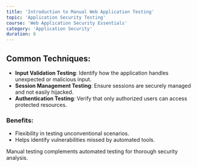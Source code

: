 ```yaml
---
title: 'Introduction to Manual Web Application Testing'
topic: 'Application Security Testing'
course: 'Web Application Security Essentials'
category: 'Application Security'
duration: 6
---
```


<CourseContent
  title="Introduction to Manual Web Application Testing"
  summary="Manual web application testing is a hands-on approach to finding security vulnerabilities. It allows testers to simulate real-world attack scenarios."
/>

## Common Techniques:

- **Input Validation Testing**: Identify how the application handles unexpected or malicious input.
- **Session Management Testing**: Ensure sessions are securely managed and not easily hijacked.
- **Authentication Testing**: Verify that only authorized users can access protected resources.

### Benefits:

- Flexibility in testing unconventional scenarios.
- Helps identify vulnerabilities missed by automated tools.

Manual testing complements automated testing for thorough security analysis.

